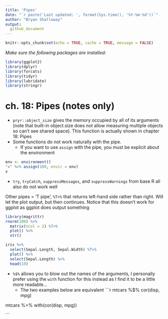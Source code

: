 ```yaml
---
title: 'Pipes'
date: "`r paste('Last updated: ', format(Sys.time(), '%Y-%m-%d'))`"
author: "Bryan Shalloway"
output: 
  github_document
---
```




```r
knitr::opts_chunk$set(echo = TRUE, cache = TRUE, message = FALSE)
```

*Make sure the following packages are installed:*  
```r
library(ggplot2)
library(dplyr)
library(forcats)
library(tidyr)
library(lubridate)
library(stringr)
```


# ch. 18: Pipes (notes only)

* `pryr::object_size` gives the memory occupied by all of its arguments (note that built-in object.size does not allow measuring multiple objects so can't see shared space). This function is actually shown in chapter 18: Pipes
* Some functions do not work naturally with the pipe.
    + If you want to use `assign` with the pipe, you must be explicit about the environment

```r
env <- environment()
"x" %>% assign(100, envir = env)
x
```

* `try`, `tryCatch`, `suppressMessages`, and `suppressWarnings` from base R all also do not work well

Other pipes = 'T pipe', `%T>%` that returns left-hand side rather than right.  Will let the plot output, but then continues.  Notice that this doesn't work for ggplot as ggplot does output something

```r
library(magrittr)
rnorm(100) %>%
  matrix(ncol = 2) %T>%
  plot() %>% 
  str()

iris %>% 
  select(Sepal.Length, Sepal.Width) %T>%  
  plot() %>% 
  select(Sepal.Length) %>% 
  head(10)

```

* `%$%` allows you to blow out the names of the arguments, I personally prefer using the `with` function for this instead as I find it to be a little more readable...
  + The two examples below are equivalent
```r
mtcars %$%
  cor(disp, mpg)

mtcars %>%
  with(cor(disp, mpg))

```

